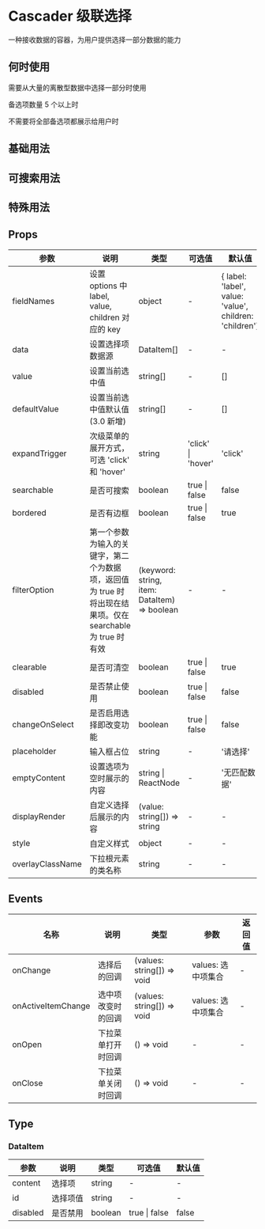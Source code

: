 # Cascader 级联选择

一种接收数据的容器，为用户提供选择一部分数据的能力

## 何时使用

需要从大量的离散型数据中选择一部分时使用

备选项数量 5 个以上时

不需要将全部备选项都展示给用户时

## 基础用法


<DemoBasic />

## 可搜索用法


<DemoSearch />

## 特殊用法


<DemoAdvanced />

## Props

| 参数             | 说明                                                                                                     | 类型                                         | 可选值             | 默认值                                                  |
| ---------------- | -------------------------------------------------------------------------------------------------------- | -------------------------------------------- | ------------------ | ------------------------------------------------------- |
| fieldNames       | 设置 options 中 label, value, children 对应的 key                                                        | object                                       | -                  | { label: 'label', value: 'value', children: 'children'} |
| data             | 设置选择项数据源                                                                                         | DataItem[]                                   | -                  | -                                                       |
| value            | 设置当前选中值                                                                                           | string[]                                     | -                  | []                                                      |
| defaultValue     | 设置当前选中值默认值 (3.0 新增)                                                                          | string[]                                     | -                  | []                                                      |
| expandTrigger    | 次级菜单的展开方式，可选 'click' 和 'hover'                                                              | string                                       | 'click' \| 'hover' | 'click'                                                 |
| searchable       | 是否可搜索                                                                                               | boolean                                      | true \| false      | false                                                   |
| bordered         | 是否有边框                                                                                               | boolean                                                              | true \| false                                                |             true                                                          |
| filterOption     | 第一个参数为输入的关键字，第二个为数据项，返回值为 true 时将出现在结果项。仅在 searchable 为 true 时有效 | (keyword: string, item: DataItem) => boolean | -                  | -                                                       |
| clearable        | 是否可清空                                                                                               | boolean                                      | true \| false      | true                                                    |
| disabled         | 是否禁止使用                                                                                             | boolean                                      | true \| false      | false                                                   |
| changeOnSelect   | 是否启用选择即改变功能                                                                                   | boolean                                      | true \| false      | false                                                   |
| placeholder      | 输入框占位                                                                                               | string                                       | -                  | '请选择'                                                |
| emptyContent     | 设置选项为空时展示的内容                                                                                 | string \| ReactNode                          | -                  | '无匹配数据'                                            |
| displayRender    | 自定义选择后展示的内容                                                                                   | (value: string[]) => string                  | -                  | -                                                       |
| style            | 自定义样式                                                                                               | object                                       | -                  | -                                                       |
| overlayClassName | 下拉根元素的类名称                                                                                       | string                                       | -                  | -                                                       |

## Events

| 名称     | 说明         | 类型                       | 参数               | 返回值 |
| -------- | ------------ | -------------------------- | ------------------ | ------ |
| onChange | 选择后的回调 | (values: string[]) => void | values: 选中项集合 | -      |
| onActiveItemChange | 选中项改变时的回调 | (values: string[]) => void | values: 选中项集合 | -      |
| onOpen | 下拉菜单打开时回调 | () => void | - | -      |
| onClose | 下拉菜单关闭时回调 | () => void | - | -      |

## Type

### DataItem

| 参数     | 说明     | 类型    | 可选值        | 默认值 |
| -------- | -------- | ------- | ------------- | ------ |
| content  | 选择项   | string  | -             | -      |
| id       | 选择项值 | string  | -             | -      |
| disabled | 是否禁用 | boolean | true \| false | false  |

